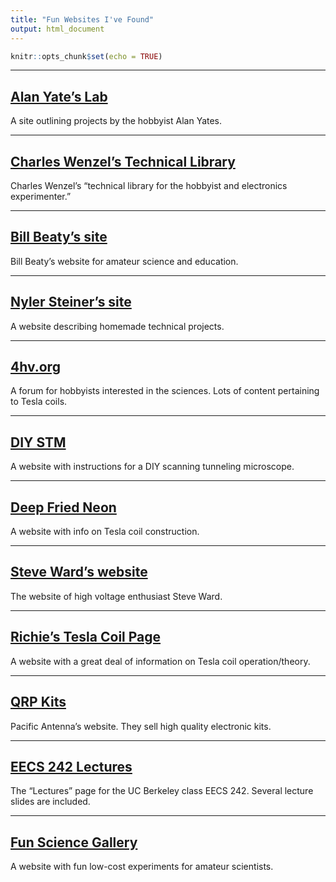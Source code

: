 ```yaml
---
title: "Fun Websites I've Found"
output: html_document
---
```


```r
knitr::opts_chunk$set(echo = TRUE)
```

***
## [Alan Yate's Lab](http://www.vk2zay.net/)
A site outlining projects by the hobbyist Alan Yates.

***
## [Charles Wenzel's Technical Library](http://www.techlib.com/default.htm)
Charles Wenzel's "technical library for the hobbyist and electronics experimenter."

***
## [Bill Beaty's site](http://amasci.com/)
Bill Beaty's website for amateur science and education.

***
## [Nyler Steiner's site](http://www.sparkbangbuzz.com/)
A website describing homemade technical projects.

***
## [4hv.org](https://4hv.org/news.php)
A forum for hobbyists interested in the sciences. Lots of content pertaining to Tesla coils.

***
## [DIY STM](http://web.archive.org/web/20121111131223/http://www.geocities.com/spm_stm/index.html)
A website with instructions for a DIY scanning tunneling microscope.

***
## [Deep Fried Neon](http://deepfriedneon.com/tesla_frame0.html)
A website with info on Tesla coil construction.

***
## [Steve Ward's website](https://www.stevehv.4hv.org/)
The website of high voltage enthusiast Steve Ward.

***
## [Richie's Tesla Coil Page](http://www.richieburnett.co.uk/tesla.shtml)
A website with a great deal of information on Tesla coil operation/theory.

***
## [QRP Kits](http://qrpkits.com/)
Pacific Antenna's website. They sell high quality electronic kits.

***
## [EECS 242 Lectures](http://rfic.eecs.berkeley.edu/~niknejad/ee242/lectures.html)
The "Lectures" page for the UC Berkeley class EECS 242. Several lecture slides are included.

***
## [Fun Science Gallery](http://www.funsci.com/)
A website with fun low-cost experiments for amateur scientists.
